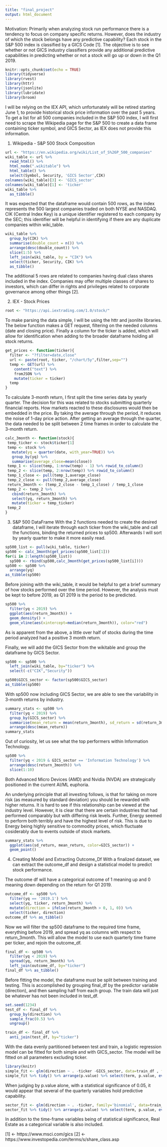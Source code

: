 ```yaml
---
title: "final_project"
output: html_document
---
```


Motivation: Primarily when analyzing stock run performance there is a tendency to focus on company specific returns. However, does the industry of which the stock belongs have any predictive capability? Each stock in the S&P 500 index is classified by a GICS Code [1]. The objective is to see whether or not GICS industry classifiers provide any additional predictive capabilities in predicting whether or not a stock will go up or down in the Q1 2019. 


```r
knitr::opts_chunk$set(echo = TRUE)
library(tidyverse)
library(rvest)
library(httr)
library(jsonlite)
library(lubridate)
library(broom)

```

I will be relying on the IEX API, which unfortunately will be retired starting June 1, to provide historical stock price information over the past 5 years. To get a list for all 500 companies included in the S&P 500 index, I will first need to scrape the Wikipedia page for the S&P 500 to create a data frame containing ticker symbol, and GICS Sector, as IEX does not provide this information.

1. Wikipedia - S&P 500 Stock Composition 
```r
url <- "https://en.wikipedia.org/wiki/List_of_S%26P_500_companies"
wiki_table <- url %>%
  read_html() %>%
  html_node(".wikitable") %>%
  html_table() %>%
  select(Symbol, Security, 'GICS Sector',CIK)
colnames(wiki_table)[3] <- 'GICS_sector'
colnames(wiki_table)[1] <- 'ticker'
wiki_table %>%
  as_tibble()
```

It was expected that the dataframe would contain 500 rows, as the index represents the 500 largest companies traded on both NYSE and NASDAQ. CIK (Central Index Key) is a unique identifier registered to each company by the SEC; this identifier will be helpful in identifying if there are any duplicate companies within wiki_table. 

```r
wiki_table %>%
  group_by(CIK) %>%
  summarise(double_count = n()) %>%
  arrange(desc(double_count)) %>%
  slice(1:5) %>%
  left_join(wiki_table, by = "CIK") %>%
  select(ticker, Security, CIK) %>%
  as_tibble()
```

The additional 5 rows are related to companies having dual class shares included in the index. Companies may offer multiple classes of shares to investors, which can differ in rights and privileges related to corporate governance among other things [2]. 
 
2. IEX - Stock Prices 

```r
root <- "https://api.iextrading.com/1.0/stock/"
```

To make parsing the data simple, I will be using the httr and jsonlite libraries. The below function makes a GET request, filtering on the needed columns (date and closing price). Finally a column for the ticker is added, which will allow for identification when adding to the broader dataframe holding all stock returns.  

```r
get_prices <- function(ticker){
  filter <- "?filter=date,close"
  url <- paste(root, ticker, "/chart/5y",filter,sep="") 
  temp <- GET(url) %>%
    content("text") %>%
    fromJSON %>%
    mutate(ticker = ticker)
  temp
}
```

To calculate 3-month return, I first split the time series data by yearly quarter. The decision for this was related to stocks submitting quarterly financial reports. How markets reacted to these disclosures would then be embedded in the price. By taking the average through the period, it reduces the noise of 1-day price action. After getting an average through the quarter, the data needed to be split between 2 time frames in order to calculate the 3-month return. 

```r
calc_3month <- function(stock){
 temp_ticker <- stock$ticker[1] 
 temp <- stock %>%
   mutate(yq = quarter(date, with_year=TRUE)) %>%
   group_by(yq) %>%
   summarise(average_close=mean(close))
 temp_1 <- slice(temp, 1:nrow(temp) - 1) %>% rowid_to_column()
 temp_2 <- slice(temp, 2:nrow(temp)) %>% rowid_to_column()
 temp_1_close <- pull(temp_1,average_close)
 temp_2_close <- pull(temp_2,average_close)
 return_3month <- (temp_2_close - temp_1_close) / temp_1_close
 temp_2 <- temp_2 %>% 
   cbind(return_3month) %>%
   select(yq, return_3month) %>%
   mutate(ticker = temp_ticker)
 temp_2
}
```

3. S&P 500 DataFrame 
With the 2 functions needed to create the desired dataframe, I will iterate through each ticker from the wiki_table and call the functions, binding the returned prices to sp500. Afterwards I will sort by yearly quarter to make it more easily read.

```r
sp500_list <- pull(wiki_table, ticker)
sp500 <- calc_3month(get_prices(sp500_list[1]))
for(i in 2:length(sp500_list))
  sp500 <- rbind(sp500,calc_3month(get_prices(sp500_list[i])))
sp500 <- sp500 %>%
  arrange(yq)
as_tibble(sp500)
```

Before joining with the wiki_table, it would be helpful to get a brief summary of how stocks performed over the time period. However, the analysis must be kept to before 2019, as Q1 2019 is the period to be predicted. 

```r
sp500 %>%
  filter(yq < 2019) %>%
  ggplot(aes(return_3month)) + 
  geom_density() + 
  geom_vline(aes(xintercept=median(return_3month)), color="red")
```

As is apparent from the above, a little over half of stocks during the time period analyzed had a positive 3 month return. 

Finally, we will add the GICS Sector from the wikitable and group the dataframe by GICS Sector. 

```r
sp500 <- sp500 %>%
  left_join(wiki_table, by="ticker") %>%
  select(-c("CIK","Security"))

sp500$GICS_sector <- factor(sp500$GICS_sector)
as_tibble(sp500)
```

With sp500 now including GICS Sector, we are able to see the variability in 3-month returns by industry. 

```r
summary_stats <- sp500 %>% 
  filter(yq < 2019) %>%
  group_by(GICS_sector) %>%
  summarise(mean_return = mean(return_3month), sd_return = sd(return_3month)) %>%
  arrange(desc(mean_return))
summary_stats
```

Out of curiosity, let us see what the top performers within Information Technology. 

```r
sp500 %>%
  filter(yq < 2019 & GICS_sector == 'Information Technology') %>%
  arrange(desc(return_3month)) %>%
  slice(1:10)
```

Both Advanced Micro Devices (AMD) and Nvidia (NVDA) are strategically positioned in the current AI/ML euphoria. 

An underlying principle that all investing follows, is that for taking on more risk (as measured by standard deviation) you should be rewarded with higher returns. It is hard to see if this relationship can be viewed at the industry level. However, it is clear that there are certain industries that had performed comparably but with differing risk levels. Further, Energy seemed to perform both terribly and have the highest level of risk. This is due to Energy being highly sensitive to commodity prices, which fluctuate cosiderably due to events outside of stock markets.

```r
summary_stats %>%
  ggplot(aes(sd_return, mean_return, color=GICS_sector)) + 
  geom_point() 
```

4. Creating Model and Extracting Outcome_Df
With a finalized dataset, we can extract the outcome_df and design a statistical model to predict stock performance. 

The outcome df will have a categorical outcome of 1 meaning up and 0 meaning down depending on the return for Q1 2019.

```r
outcome_df <- sp500 %>%
  filter(yq == '2019.1') %>%
  select(yq, ticker, return_3month) %>%
  mutate(direction = ifelse(return_3month > 0, 1, 0)) %>%
  select(ticker, direction)
outcome_df %>% as_tibble()
```

Now we will filter the sp500 dataframe to the required time frame, everything before 2019, and spread yq as columns with respect to return_3month. This will allow the model to use each quarterly time frame per ticker, and rejoin the outcome_df. 
```r
final_df <- sp500 %>%
  filter(yq < 2019) %>%
  spread(yq, return_3month) %>%
  left_join(outcome_df, by="ticker") 
final_df %>% as_tibble()
```

Before fitting the model, the dataframe must be split between training and testing. This is accomplished by grouping final_df by the predictor variable (direction), and then sampling half from each group. The train data will just be whatever has not been included in test_df. 

```r
set.seed(1234)
test_df <- final_df %>%
  group_by(direction) %>%
  sample_frac(0.5) %>%
  ungroup()

train_df <- final_df %>%
  anti_join(test_df, by="ticker")
```

With the data evenly partitioned between test and train, a logistic regression model can be fitted for both simple and with GICS_sector. The model will be fitted on all parameters excluding ticker.

```r
library(knitr)
simple_fit <- glm(direction ~ . -ticker -GICS_sector, data=train_df , family='binomial')
simple_fit %>% tidy() %>% arrange(p.value) %>% select(term, p.value, everything())
```
When judging by p.value alone, with a statistical significance of 0.05, it would appear that several of the quarterly variables hold predictive capability. 


```r
sector_fit <- glm(direction ~ . -ticker, family='binomial', data=train_df)
sector_fit %>% tidy() %>% arrange(p.value) %>% select(term, p.value, everything())
```

In addition to the time-frame variables being of statistical significance, Real Estate as a categorical variable is also included. 


[1] <- https://www.msci.com/gics
[2] <- https://www.investopedia.com/terms/s/share_class.asp

